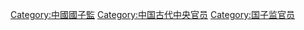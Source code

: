 [[Category:中國國子監|Category:中國國子監]]
[[Category:中国古代中央官员|Category:中国古代中央官员]]
[[Category:国子监官员|Category:国子监官员]]